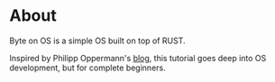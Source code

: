 # About

Byte on OS is a simple OS built on top of RUST. 

Inspired by Philipp Oppermann's [blog](https://os.phil-opp.com/), this tutorial goes deep into OS development, but for complete beginners.